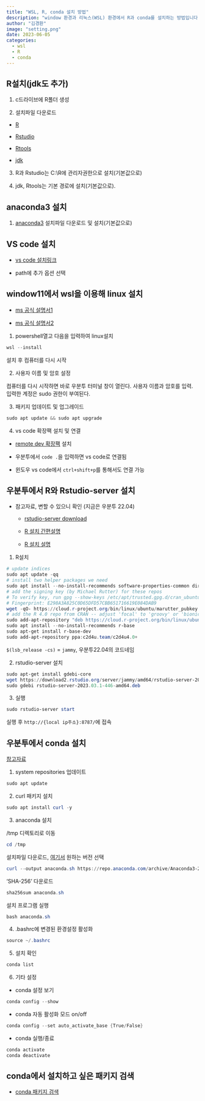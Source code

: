 ```yaml
---
title: "WSL, R, conda 설치 방법"
description: "window 환경과 리눅스(WSL) 환경에서 R과 conda를 설치하는 방법입니다."
author: "김경환"
image: "setting.png"
date: 2023-06-05
categories:
  - wsl
  - R
  - conda
---
```


## R설치(jdk도 추가)

1.  c드라이브에 R폴더 생성

2.  설치파일 다운로드

-   [R](https://cloud.r-project.org/)

-   [Rstudio](https://posit.co/download/rstudio-desktop/)

-   [Rtools](https://cloud.r-project.org/)

-   [jdk](https://www.oracle.com/java/technologies/downloads/)

3.  R과 Rstudio는 C:\\R에 관리자권한으로 설치(기본값으로)

4.  jdk, Rtools는 기본 경로에 설치(기본값으로).

## anaconda3 설치

1.  [anaconda3](https://www.anaconda.com/download) 설치파일 다운로드 및 설치(기본값으로)

## VS code 설치

-   [vs code 설치링크](https://code.visualstudio.com/)

-   path에 추가 옵션 선택

## window11에서 wsl을 이용해 linux 설치

-   [ms 공식 설명서1](https://learn.microsoft.com/ko-kr/windows/wsl/install)

-   [ms 공식 설명서2](https://learn.microsoft.com/ko-kr/windows/wsl/setup/environment)

1.  powershell열고 다음을 입력하여 linux설치

``` powershell
wsl --install
```

설치 후 컴퓨터를 다시 시작

2.  사용자 이름 및 암호 설정

컴퓨터를 다시 시작하면 바로 우분투 터미널 창이 열린다. 사용자 이름과 암호를 입력. 입력한 계정은 sudo 권한이 부여된다.

3.  패키지 업데이트 및 업그레이드

``` powershell
sudo apt update && sudo apt upgrade
```

4.  vs code 확장팩 설치 및 연결

-   [remote dev 확장팩](https://marketplace.visualstudio.com/items?itemName=ms-vscode-remote.vscode-remote-extensionpack) 설치

-   우분투에서 `code .`을 입력하면 vs code로 연결됨

-   윈도우 vs code에서 `ctrl+shift+p`를 통해서도 연결 가능

## 우분투에서 R와 Rstudio-server 설치

-   참고자료, 변할 수 있으니 확인 (지금은 우분투 22.04)

    -   [rstudio-server download](https://posit.co/download/rstudio-server/)

    -   [R 설치 간편설명](http://cran.rstudio.com/bin/linux/ubuntu/)

    -   [R 설치 설명](https://cran.rstudio.com/bin/linux/ubuntu/fullREADME.html)

1.  R설치

``` powershell
# update indices
sudo apt update -qq
# install two helper packages we need
sudo apt install --no-install-recommends software-properties-common dirmngr
# add the signing key (by Michael Rutter) for these repos
# To verify key, run gpg --show-keys /etc/apt/trusted.gpg.d/cran_ubuntu_key.asc 
# Fingerprint: E298A3A825C0D65DFD57CBB651716619E084DAB9
wget -qO- https://cloud.r-project.org/bin/linux/ubuntu/marutter_pubkey.asc | sudo tee -a /etc/apt/trusted.gpg.d/cran_ubuntu_key.asc
# add the R 4.0 repo from CRAN -- adjust 'focal' to 'groovy' or 'bionic' as needed
sudo add-apt-repository "deb https://cloud.r-project.org/bin/linux/ubuntu $(lsb_release -cs)-cran40/"
sudo apt install --no-install-recommends r-base
sudo apt-get install r-base-dev
sudo add-apt-repository ppa:c2d4u.team/c2d4u4.0+
```

`$(lsb_release -cs)` = `jammy`, 우분투22.04의 코드네임

2.  rstudio-server 설치

``` powershell
sudo apt-get install gdebi-core
wget https://download2.rstudio.org/server/jammy/amd64/rstudio-server-2023.03.1-446-amd64.deb
sudo gdebi rstudio-server-2023.03.1-446-amd64.deb
```

3.  실행

``` powershell
sudo rstudio-server start
```

실행 후 `http://{local ip주소}:8787/`에 접속

## 우분투에서 conda 설치

[참고자료](https://linuxhint.com/install-anaconda-ubuntu-22-04/)

1.  system repositories 업데이트

``` powershell
sudo apt update
```

2.  curl 패키지 설치

``` powershell
sudo apt install curl -y
```

3.  anaconda 설치

/tmp 디렉토리로 이동

``` powershell
cd /tmp
```

설치파일 다운로드, [여기서](https://repo.anaconda.com/archive/) 원하는 버전 선택

``` powershell
curl --output anaconda.sh https://repo.anaconda.com/archive/Anaconda3-2023.03-1-Linux-x86_64.sh
```

'SHA-256' 다운로드

``` powershell
sha256sum anaconda.sh
```

설치 프로그램 실행

``` powershell
bash anaconda.sh
```

4.  .bashrc에 변경된 환경설정 활성화

``` powershell
source ~/.bashrc
```

5.  설치 확인

``` powershell
conda list
```

6.  기타 설정

-   conda 설정 보기

``` powershell
conda config --show
```

-   conda 자동 활성화 모드 on/off

``` powershell
conda config --set auto_activate_base {True/False}
```

-   conda 실행/종료

``` powershell
conda activate
conda deactivate
```

## conda에서 설치하고 싶은 패키지 검색

- [conda 패키지 검색](https://anaconda.org/)
